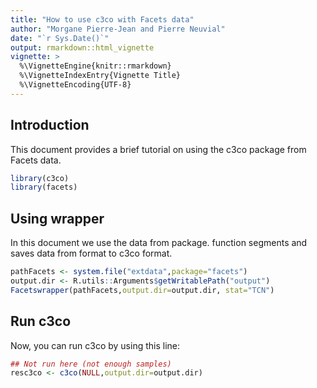 ```yaml
---
title: "How to use c3co with Facets data"
author: "Morgane Pierre-Jean and Pierre Neuvial"
date: "`r Sys.Date()`"
output: rmarkdown::html_vignette
vignette: >
  %\VignetteEngine{knitr::rmarkdown}
  %\VignetteIndexEntry{Vignette Title}
  %\VignetteEncoding{UTF-8}
---
```


## Introduction

This document provides a brief tutorial on using the c3co package from Facets data.

```r

library(c3co)
library(facets)
```

## Using wrapper
In this document we use the data from \code{facets} package.
\code{Facetswrapper} function segments and saves data from \code{facets} format to c3co format.
```r
pathFacets <- system.file("extdata",package="facets")
output.dir <- R.utils::Arguments$getWritablePath("output")
Facetswrapper(pathFacets,output.dir=output.dir, stat="TCN")
```

## Run c3co ##
Now, you can run c3co by using this line:
```r
## Not run here (not enough samples)
resc3co <- c3co(NULL,output.dir=output.dir)
```
